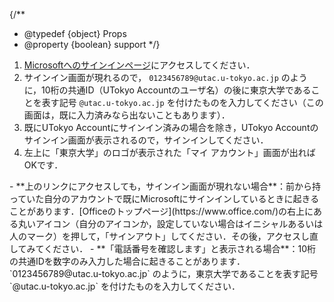 
{/**
  * @typedef {object} Props
  * @property {boolean} support
  */}

1. [Microsoftへのサインインページ](https://myaccount.microsoft.com/)にアクセスしてください．
1. サインイン画面が現れるので， `0123456789@utac.u-tokyo.ac.jp` のように，10桁の共通ID（UTokyo Accountのユーザ名）の後に東京大学であることを表す記号 `@utac.u-tokyo.ac.jp` を付けたものを入力してください（この画面は，既に入力済みなら出ないこともあります）．
1. 既にUTokyo Accountにサインイン済みの場合を除き，UTokyo Accountのサインイン画面が表示されるので，サインインしてください．
1. 左上に「東京大学」のロゴが表示された「マイ アカウント」画面が出ればOKです．

<Help lang="ja" support={props.support}>
  - **上のリンクにアクセスしても，サインイン画面が現れない場合**：前から持っていた自分のアカウントで既にMicrosoftにサインインしているときに起きることがあります．[Officeのトップページ](https://www.office.com/)の右上にある丸いアイコン（自分のアイコンか，設定していない場合はイニシャルあるいは人のマーク）を押して，「サインアウト」してください．その後，アクセスし直してみてください．
  - **「電話番号を確認します」と表示される場合**：10桁の共通IDを数字のみ入力した場合に起きることがあります． `0123456789@utac.u-tokyo.ac.jp` のように，東京大学であることを表す記号 `@utac.u-tokyo.ac.jp` を付けたものを入力してください．
</Help>
